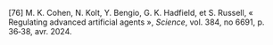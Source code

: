 \[76\]		M. K. Cohen, N. Kolt, Y. Bengio, G. K. Hadfield, et S. Russell, « Regulating advanced artificial agents », *Science*, vol. 384, no 6691, p. 36‑38, avr. 2024\.